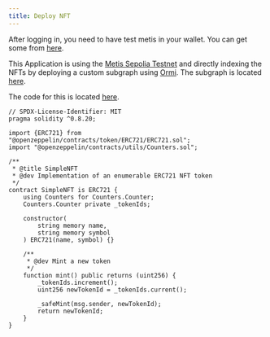```yaml
---
title: Deploy NFT
---
```



<Profile />

After logging in, you need to have test metis in your wallet. You can get some from [here](https://faucet.metis.io/).

This Application is using the [Metis Sepolia Testnet](https://sepolia-explorer.metisdevops.link/address/0x70062f9a402bfe8B1f98a18a5d5541b99a58023A) and directly indexing the NFTs by deploying a custom subgraph using [Ormi](/dapp/infra/indexers/ormi/0xgraph). The subgraph is located [here](https://metisapi.0xgraph.xyz/api/public/7628e867-6568-4fe1-9c24-742d1ffc6e79/subgraphs/erc721/v0.0.1/gn).

The code for this is located [here](https://github.com/MetisProtocol/docs/blob/main/components/rainbowkit/NFTGallery.tsx).

<NFTGallery />

```solidity
// SPDX-License-Identifier: MIT
pragma solidity ^0.8.20;

import {ERC721} from "@openzeppelin/contracts/token/ERC721/ERC721.sol";
import "@openzeppelin/contracts/utils/Counters.sol";

/**
 * @title SimpleNFT
 * @dev Implementation of an enumerable ERC721 NFT token
 */
contract SimpleNFT is ERC721 {
    using Counters for Counters.Counter;
    Counters.Counter private _tokenIds;

    constructor(
        string memory name,
        string memory symbol
    ) ERC721(name, symbol) {}

    /**
     * @dev Mint a new token
     */
    function mint() public returns (uint256) {
        _tokenIds.increment();
        uint256 newTokenId = _tokenIds.current();

        _safeMint(msg.sender, newTokenId);
        return newTokenId;
    }
}
```
